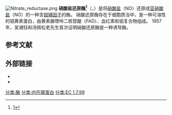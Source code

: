 {{Expand |time=2011-09-15T06:06:22+00:00 }}
[[Image:Nitrate_reductase.png|thumb]]
'''硝酸盐还原酶<ref>[http://www.term.gov.cn/pages/homepage/result2.jsp?id=331904&subid=10001798&subject=%E9%85%B6&subsys=%E7%94%9F%E7%89%A9%E5%8C%96%E5%AD%A6%E4%B8%8E%E5%88%86%E5%AD%90%E7%94%9F%E7%89%A9%E5%AD%A6]{{dead link|date=2018年4月 |bot=InternetArchiveBot |fix-attempted=yes }}</ref>'''（{{lang-en|Nitrate reductase}}，{{EC|1.7.1.3}}）是将[[硝酸盐|硝酸盐]]（NO{{su|b=3|p=−}}）还原成[[亚硝酸盐|亚硝酸盐]]（NO{{su|b=2|p=−}}）的一种含[[钼|钼]][[辅因子|辅因子]]的酶。
硝酸还原酶存在于细胞质当中，是一种可溶性的钼黄素蛋白，由黄素腺嘌呤二核苷酸（FAD）、血红素和钼复合物组成。
1957年，吴湘钰和汤佩松老先生首次证明硝酸还原酶是一种诱导酶。

==参考文献==
{{reflist}}
==外部链接==
* {{UMichOPM|protein|pdbid|1q16}}
* {{MeshName|Nitrate+reductases}}
{{黄素蛋白}}
[[分类:酶|分类:酶]]
[[分类:内在膜蛋白|分类:内在膜蛋白]]
[[分类:EC_1.7.99|分类:EC 1.7.99]]